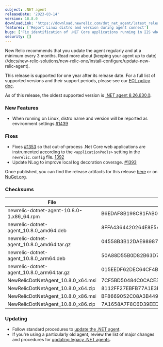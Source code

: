 ```yaml
---
subject: .NET agent
releaseDate: '2023-03-14'
version: 10.8.0
downloadLink: 'https://download.newrelic.com/dot_net_agent/latest_release'
features: ['Report Linux distro and version during agent connect']
bugs: ['Fix identification of .NET Core applications running in IIS when hosted out of process']
security: []
---
```


<Callout variant="important">
  New Relic recommends that you update the agent regularly and at a minimum every 3 months. Read more about [keeping your agent up to date](/docs/new-relic-solutions/new-relic-one/install-configure/update-new-relic-agent).

  This release is supported for one year after its release date. For a full list of supported versions and their support periods, please see our [EOL policy doc](/docs/apm/agents/net-agent/getting-started/net-agent-eol-policy).

  As of this release, the oldest supported version is [.NET agent 8.26.630.0](/docs/release-notes/agent-release-notes/net-release-notes/net-agent-8266300).
</Callout>

### New Features

* When running on Linux, distro name and version will be reported as environment settings [#1439](https://github.com/newrelic/newrelic-dotnet-agent/pull/1439)

### Fixes

* Fixes [#1353](https://github.com/newrelic/newrelic-dotnet-agent/issues/1353) so that out-of-process .Net Core web applications are instrumented according to the `<applicationPools>` setting in the `newrelic.config` file. [1392](https://github.com/newrelic/newrelic-dotnet-agent/pull/1392)
* Update NLog to improve local log decoration coverage. [#1393](https://github.com/newrelic/newrelic-dotnet-agent/pull/1393)

Once published, you can find the release artifacts for this release [here](https://download.newrelic.com/dot_net_agent/latest_release/) or on [NuGet.org](https://www.nuget.org/).

### Checksums

| File                                      | SHA - 256  Hash                                                  |
| ----------------------------------------- | ---------------------------------------------------------------- |
| newrelic-dotnet-agent-10.8.0-1.x86_64.rpm | B6EDAF8B198C81FAB0FA190F28F5D49A8A255F5670CA8D76DBEDBF9E23B7DA10 |
| newrelic-dotnet-agent_10.8.0_amd64.deb    | 8FFA4364420264E8E541DCF8F4F04F46EFAC8D30053C66686E922F7CDD45D511 |
| newrelic-dotnet-agent_10.8.0_amd64.tar.gz | 04558B3B12DAE989874BF873041EB661995EC76DCE1594B936ADC671906385D3 |
| newrelic-dotnet-agent_10.8.0_arm64.deb    | 50A88D55B0D82B63D7BDF68D2C83A030898BDA215F55992B20AE678AA1415BE7 |
| newrelic-dotnet-agent_10.8.0_arm64.tar.gz | 015EEDF62DEC64CF4B95BFFBCDAC8FCE7DB0ECDEF833647ADD4DA69FFC65020C |
| NewRelicDotNetAgent_10.8.0_x64.msi        | 7CF5BD50484C0CACE334F5CECF449602E9A596FF6D27F2E43EF15A0B44BE0479 |
| NewRelicDotNetAgent_10.8.0_x64.zip        | 8112FF27EBFB77A1E3F80EC13B8A9194814D0E4E48A79CC22F3EDB2351F15F4A |
| NewRelicDotNetAgent_10.8.0_x86.msi        | BF8669052C08A3B449A5278EC9FD23CAFA684CE322F19E30D172E3CB1EE4A12D |
| NewRelicDotNetAgent_10.8.0_x86.zip        | 7A1658A7F8C6D39EED8AEFD30DCC5814D4A458E3A3F2EC45902AF001C0770F98 |

### Updating

* Follow standard procedures to [update the .NET agent](/docs/agents/net-agent/installation-configuration/update-net-agent).
* If you're using a particularly old agent, review the list of major changes and procedures for [updating legacy .NET agents](/docs/agents/net-agent/troubleshooting/upgrade-legacy-net-agents).
